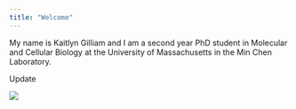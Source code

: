 ```yaml
---
title: "Welcome"
---
```


My name is Kaitlyn Gilliam and I am a second year PhD student in Molecular and Cellular Biology at the University of Massachusetts in the Min Chen Laboratory. 

Update 

![](images/nanopore2.png)




